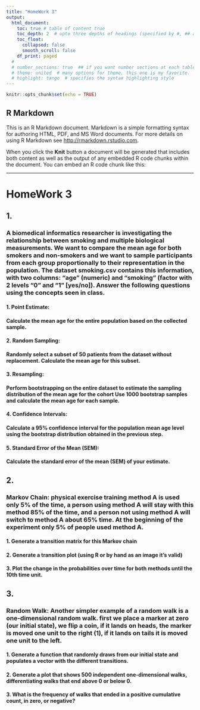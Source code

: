 ```yaml
---
title: "HomeWork 3"
output: 
  html_document:
    toc: true # table of content true
    toc_depth: 2  # upto three depths of headings (specified by #, ## and ###)
    toc_float:
      collapsed: false
      smooth_scroll: false
    df_print: paged
  # 
  # number_sections: true  ## if you want number sections at each table header
  # theme: united  # many options for theme, this one is my favorite.
  # highlight: tango  # specifies the syntax highlighting style
---
```


```r
knitr::opts_chunk$set(echo = TRUE)
```

## R Markdown

This is an R Markdown document. Markdown is a simple formatting syntax for authoring HTML, PDF, and MS Word documents. For more details on using R Markdown see <http://rmarkdown.rstudio.com>.

When you click the **Knit** button a document will be generated that includes both content as well as the output of any embedded R code chunks within the document. You can embed an R code chunk like this:

<hr class="rounded">

# HomeWork 3


## 1.

### A biomedical informatics researcher is investigating the relationship between smoking and multiple biological measurements. We want to compare the mean age for both smokers and non-smokers and we want to sample participants from each group proportionally to their representation in the population. The dataset smoking.csv contains this information, with two columns: "age" (numeric) and "smoking" (factor with 2 levels "0" and "1" [yes/no]). Answer the following questions using the concepts seen in class.

#### 1. **Point Estimate:**
####   Calculate the mean age for the entire population based on the collected sample.

#### 2. **Random Sampling:**
####   Randomly select a subset of 50 patients from the dataset without replacement. Calculate the mean age for this subset.

#### 3. **Resampling:**
####   Perform bootstrapping on the entire dataset to estimate the sampling distribution of the mean age for the cohort Use 1000 bootstrap samples and calculate the mean age for each sample.

#### 4. **Confidence Intervals:**
####   Calculate a 95% confidence interval for the population mean age level using the bootstrap distribution obtained in the previous step.

#### 5. **Standard Error of the Mean (SEM):**
####   Calculate the standard error of the mean (SEM) of your estimate.


## 2. 

### Markov Chain: physical exercise training method A is used only 5% of the time, a person using method A will stay with this method 85% of the time, and a person not using method A will switch to method A about 65% time. At the beginning of the experiment only 5% of people used method A.

#### 1. Generate a transition matrix for this Markov chain
#### 2. Generate a transition plot (using R or by hand as an image it’s valid)
#### 3. Plot the change in the probabilities over time for both methods until the 10th time unit.

## 3. 

### Random Walk: Another simpler example of a random walk is a one-dimensional random walk. first we place a marker at zero (our initial state), we flip a coin, if it lands on heads, the marker is moved one unit to the right (1), if it lands on tails it is moved one unit to the left.

#### 1. Generate a function that randomly draws from our initial state and populates a vector with the different transitions.

#### 2. Generate a plot that shows 500 independent one-dimensional walks, differentiating walks that end above 0 or below 0.

#### 3. What is the frequency of walks that ended in a positive cumulative count, in zero, or negative?

